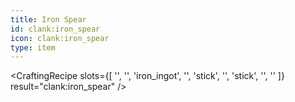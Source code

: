 ```yaml
---
title: Iron Spear
id: clank:iron_spear
icon: clank:iron_spear
type: item
---
```


<CraftingRecipe
    slots={[
        '',
        '',
        'iron_ingot',
        '',
        'stick',
        '',
        'stick',
        '',
        ''
    ]}
    result="clank:iron_spear"
/>